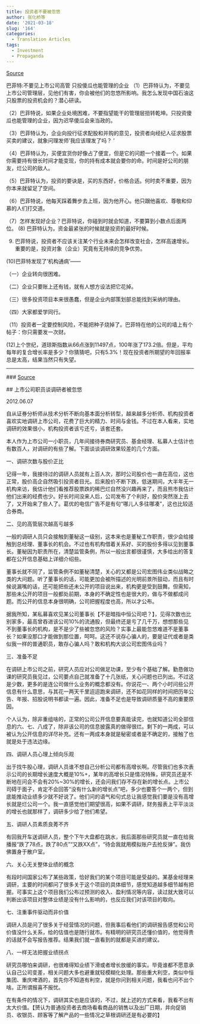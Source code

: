 ```yaml
---
title: 投资者不要被忽悠
author: 张化桥等
date: '2021-03-18'
slug: '164'
categories:
  - Translation Articles
tags:
  - Investment
  - Propaganda
---
```


 [Source](http://blog.sina.cn/dpool/blog/s/blog_3f70d8d00101gdh7.html)

巴菲特:不要见上市公司高管 只投傻瓜也能管理的企业
（1）巴菲特认为，不要见上市公司管理层，见他们有害，你会被他们的忽悠所影响。我怎么发现中国石油这只股票的投资机会的？潜心研读。

（2）巴菲特说，如果企业处境困难，不要指望能干的管理层扭转乾坤。只投资傻瓜也能管理的企业，因为迟早傻瓜会来当政的。

（3）巴菲特认为，企业向投行征求配股和并购的意见，投资者向经纪人征求股票买卖的建议，就象问理发师'我应该理发了吗？ ' 

（4）巴菲特认为，买便宜货你好像占了便宜，但是它的问题一个接着一个。如果你需要持有很长时间才能变现，你的持有成本就会要你的命。时间是好公司的朋友，烂公司的敌人。

（5）巴菲特认为，投资的要诀是，买的东西好，价格合适。何时卖不重要，因为你本来就留足了空间。

（6）巴菲特说，他每天踩着舞步去上班，因为他开心。他只跟他喜欢、尊敬和仰慕的人们打交道。

（7）怎样发现好企业？巴菲特说，你碰到时就会知道，不要算到小数点后面两位。
(8) 巴菲特认为，资金最紧张的时候就是投资的最好时候。

(9) 巴菲特说，投资者不应该关注某个行业未来会怎样改变社会，怎样高速增长。重要的是，投资对象（企业）究竟有无持续的竞争优势。

(10)巴菲特发现了'机构通病'——

（一）企业转向很困难。

（二）企业只要账上还有钱，就有人想方设法把它花掉。

（三）很多投资项目本来很愚蠢，但是企业内部策划部总能找到采纳的理由。

（四）大家都爱学同行。

（11）投资者一定要控制风险，不能把种子烧掉了。巴菲特在他的公司的墙上有个帖子：你只需要发一次财。

 (12)上个世纪，道琼斯指数从66点涨到11497点，100年涨了173.2倍。但是，平均每年的复合增长率是多少？你猜猜吧，只有5.3%！现在投资者所期望的年回报率总是太高，结果当然只有失望。
 
 ---
 
 ### [Source](http://blog.sina.cn/dpool/blog/s/blog_3f70d8d001013szr.html?vt=4)
 
 ## 上市公司职员谈调研者被忽悠
 
 2012.06.07



自从证券分析师从技术分析不断向基本面分析转型，越来越多分析师、机构投资者喜欢实地调研上市公司，花费了巨大的精力、时间与金钱。不过在本人看来，实地调研的效果很小，机构投资者该亏还亏，该套还套。 

本人作为上市公司一小职员，几年间接待券商研究员、基金经理、私募人士估计也有数百人，对调研的有些了解。下面谈谈调研效果较差的几个方面。

 

一、调研次数与股价正比

记得一年，我接待过的调研人员就有上百人次，那时公司股价也一直在高位，这也正常，股价高企自然吸引投资者目光。后来股价不断下跌，低迷期间，大半年无一机构来访，我估计他们看推荐股票跌的稀巴烂自然没兴趣再来了，而且熊市我估计他们出来的经费也少。好长时间没来人后，公司发布了个利好，股价突然涨上去了，又开始来了些人了。葛优的电信广告不是有句“哪儿人多往哪凑”，这也比较适合券商。

 

二、见的高管层次越高亏越多

一般的调研人员只会接触到董秘这一级别，这本来也是董秘工作职责，很少会给接触到总经理、董事长的机会。不过也有机构借着关系好、买的股份多得以见到董事长。董秘因为职责所在，清楚监管条例，所以一般出言都很谨慎，大多给出的答复都在公开信息基础上详细介绍些。

董事长就不同了，监管条例不如董秘清楚，关心的又都是公司宏图伟业类似战略之类的大问题。听了董事长的话，可能更加会被所描述的光明前景所鼓动，而且有时候说漏嘴的话，还可能把些还未公开的项目说出来，机构更是受到鼓舞。但需知，那些未公开的项目一般都处前期，本身的不确定性也是很大的，做与不做都成问题。而公开的信息本身很明确，公司把握程度也高，所以才公布。

据我所知，某私募喜欢见某公司董事长【不是暗指中恒公司吧？】，见得次数也比别家多，最高曾吞进该公司10%的流通股，但最终还是亏了几千万，想想那些见不到董事长的机构，是不是少了些被忽悠的风险？实事上最能忽悠难道不是董事长？如果没那口才能做到那位置，呵呵。这还不说存心骗人的，要是证代或者是类似我一样的普通职员，敢存心骗人吗？敢和机构大谈公司宏图伟业吗？

 

三、准备不足

在调研上市公司之前，研究人员应对公司做足功课，至少有个基础了解。勤恳做功课的研究员我见过，公司要点自己就准备了十几张纸，关心问题也已列出。不过这是少数，更多的是连公司做什么业务的概念都没有。你说花一、两个小时问些公开信息有什么意思，与其花一两天千里迢迢跑来调研，还不如花同样的时间把历年公告、年报、招股说明书都读一遍。因此，准备不足也是导致调研质量不高的重要原因。

个人认为，除非重组啥的，正常的公司公开信息要真能读完，也就知道公司全部信息的六、七、八成了，除非该公司的信息披露真的做得很烂。剩下的一两成，可以被认为公开信息的详尽补充。还有一两成本身就是秘密或者是不确定的，接触了也就是处于违法边缘。

 

四、调研人员心理上倾向乐观 

出于找牛股心理，调研人员谁不想自己分析公司都有高增长啊。尽管我们也多次表示公司的长期增长速度大概是10%+，某年的高增长只是情况特殊，研究员还是不断地在问会不会有20%~30%的增长，还会问我们存不存在新的增长点。上市公司碍于面子，肯定不会回答“没有什么新的增长点”吧，多少也要答个一两个，但到底能推动业绩多少就不好说了。他们问的语气和句式总让我感觉我们要是没有高增长就是烂公司一个。我一直感觉他们期望很高，如果不调研，财务报表上平平淡淡的增长也就那样了，调研多少给了他们希望。

 

五、调研人员素质良莠不齐

有回我开车送调研人员，整个下午大盘都在跳水，我后面那些研究员就一直在给我播报“跌了78点，跌了80点”“又跌XX点”，“待会我就用模拟账户去抢反弹”。我仿佛置身于散户室。

 

六、关心无关整体业绩的概念

有段时间国家公布了某些政策，恰好我们的某个项目可能是受益的。某基金经理来调研，主要的时间都问了很多关于这个项目的具体细节，感觉知道越多细节越有把握。可事实上这个项目我们公布过预测的收入、盈利情况等内容，读过就大致可以判断出该项目对整体业绩是没有什么影响的，也反应我们对该项目的取向。

 

七、注重事件驱动而非价值

调研人员是问了很多关于经营情况的问题，但我事后看他们的调研报告感觉和公司价值没什么关系，给的估值也是随行就市。有精明的研究员还懂价值的，他觉得贵的话就不会写报告推荐。结果我们就一直看到的就都是买进的建议。

 

八、一样无法把握业绩拐点

研究员哪怕来调研，也很难得知业绩下滑或者增长放缓的事实。毕竟谁都不愿意承认自己公司变差，相关问题大多也避重就轻模糊化处理。那些重大利空，类似中恒集团、重庆啤酒的，首先你不知道有利空，就是你问到相关问题，我看也问不出个啥。正所谓报喜不报忧。

 在有条件的情况下，调研其实也是应该的，不过，就上述的方式来看，我看不出有太大价值。【赟认为普通投资者去商场看看商品的销售以及出厂日期，并向促销员、收银员、顾客等了解产品的一些情况之草根调研还是有必要的】

                
